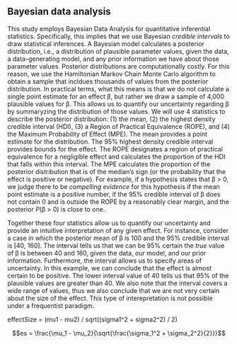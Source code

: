 
## Bayesian data analysis

This study employs Bayesian Data Analysis for quantitative inferential 
statistics. 
Specifically, this implies that we use Bayesian *credible intervals* to draw 
statistical inferences.
A Bayesian model calculates a posterior distribution, i.e., a distribution of 
plausible parameter values, given the data, a data-generating model, and any 
prior information we have about those parameter values. 
Posterior distributions are computationally costly. 
For this reason, we use the Hamiltonian Markov Chain Monte Carlo algorithm 
to obtain a sample that incldues thousands of values from the posterior 
distribution. 
In practical terms, what this means is that we do not calculate a single 
point estimate for an effect &beta;, but rather we draw a sample of 4,000 
plausible values for &beta;. 
This allows us to quantify our uncertainty regarding &beta; by summaryzing 
the distribution of those values.
We will use 4 statistics to describe the posterior distribution: (1) the mean, 
(2) the highest density credible interval (HDI), (3) a Region of Practical 
Equivalence (ROPE), and (4) the Maximum Probability of Effect (MPE).
The mean provides a point estimate for the distribution. 
The 95% highest density credible interval provides bounds for the effect. 
The ROPE designates a region of practical equivalence for a negligible effect 
and calculates the proportion of the HDI that falls within this interval. 
The MPE calculates the proportion of the posterior distribution that is of the median's sign (or the probability that the effect is positive or negative). 
For example, if a hypothesis states that &beta; &gt; 0, we judge there to be 
*compelling evidence* for this hypothesis if the mean point estimate is 
a positive number, if the 95% credible interval of &beta; does not contain 0 
and is outside the ROPE by a reasonably clear margin, and the posterior 
*P*(&beta; &gt; 0) is close to one. 

Together these four statistics allow us to quantify our uncertainty and 
provide an intuitive interpretation of any given effect.
For instance, consider a case in which the posterior mean of &beta; is 100 
and the 95% credible interval is [40, 160].
The interval tells us that we can be 95% certain the *true* value of &beta; 
is between 40 and 160, given the data, our model, and our prior information. 
Furthermore, the interval allows us to specify areas of uncertainty. 
In this example, we can conclude that the effect is almost certain to be 
positive. 
The lower interval value of 40 tells us that 95% of the plausible values are 
greater than 40. 
We also note that the interval covers a wide range of values, thus we also 
conclude that we are not very certain about the size of the effect. 
This type of interepretation is not possible under a frequentist paradigm.


effectSize = (mu1 - mu2) / sqrt((sigma1^2 + sigma2^2) / 2)

$$es = \frac{\mu_1 - \mu_2}{\sqrt{\frac{\sigma_1^2 + \sigma_2^2}{2}}}$$
